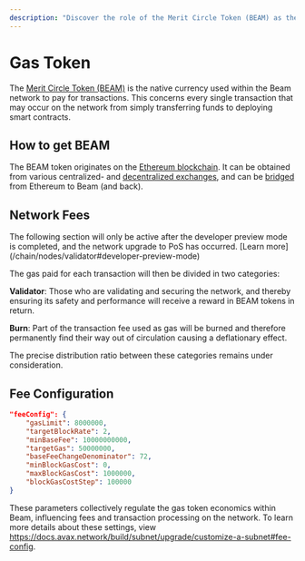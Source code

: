 ```yaml
---
description: "Discover the role of the Merit Circle Token (BEAM) as the gas token for the Beam network, covering its utilization, distribution, and fee configuration."
---
```



# Gas Token

The [Merit Circle Token (BEAM)](https://www.coingecko.com/en/coins/merit-circle) is the native currency used within the Beam network to pay for transactions. This concerns every single transaction that may occur on the network from simply transferring funds to deploying smart contracts.

## How to get BEAM

The BEAM token originates on the [Ethereum blockchain](https://etherscan.io/token/0x62d0a8458ed7719fdaf978fe5929c6d342b0bfce).
It can be obtained from various centralized- and [decentralized exchanges](https://app.uniswap.org/#/swap?chain=mainnet&outputCurrency=0x949D48EcA67b17269629c7194F4b727d4Ef9E5d6),
and can be [bridged](/chain/beam-ecosystem/bridge) from Ethereum to Beam (and back).

## Network Fees

<Callout type="warning">
  The following section will only be active after the developer preview mode is
  completed, and the network upgrade to PoS has occurred. [Learn
  more](/chain/nodes/validator#developer-preview-mode)
</Callout>

The gas paid for each transaction will then be divided in two categories:

**Validator**: Those who are validating and securing the network, and thereby ensuring its safety and performance will receive a reward in BEAM tokens in return.

**Burn**: Part of the transaction fee used as gas will be burned and therefore permanently find their way out of circulation causing a deflationary effect.

The precise distribution ratio between these categories remains under consideration.

## Fee Configuration

```json filename="genesis.json"
"feeConfig": {
    "gasLimit": 8000000,
    "targetBlockRate": 2,
    "minBaseFee": 10000000000,
    "targetGas": 50000000,
    "baseFeeChangeDenominator": 72,
    "minBlockGasCost": 0,
    "maxBlockGasCost": 1000000,
    "blockGasCostStep": 100000
}
```

These parameters collectively regulate the gas token economics within Beam, influencing fees and transaction processing on the network. To learn more details about these settings, view https://docs.avax.network/build/subnet/upgrade/customize-a-subnet#fee-config.

